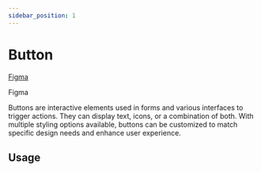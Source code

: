 ```yaml
---
sidebar_position: 1
---
```


# Button


[Figma](https://www.figma.com/design/jSs4mJxj7dJbXsCE1IHtqt/GelatoUI-Design-System-(V-0.1.0)?node-id=239-4021&t=MItYcxbVFzFdt8Oz-0)

<glu-button target="_blank" href="https://www.figma.com/design/jSs4mJxj7dJbXsCE1IHtqt/GelatoUI-Design-System-(V-0.1.0)?node-id=239-4021&t=MItYcxbVFzFdt8Oz-0">
  Figma
</glu-button>

Buttons are interactive elements used in forms and various interfaces to trigger actions. They can display text, icons, or a combination of both. With multiple styling options available, buttons can be customized to match specific design needs and enhance user experience.

## Usage

<ButtonUsage />

<ButtonSizes />

<ButtonSlots />

<ButtonReadme />
